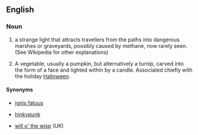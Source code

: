 {{wikipedia}}
==English==

===Noun===
{{en-noun|sg=[[Jack|Jack]] [[o'|o’]] [[lantern]]}}

# {{context|US|folklore}} a strange light that attracts travellers from the paths into dangerous marshes or graveyards, possibly caused by methane, now rarely seen. (See Wikipedia for other explanations)
# {{context|US|tradition}} A vegetable, usually a pumpkin, but alternatively a turnip, carved into the form of a face and lighted within by a candle. Associated chiefly with the holiday [[Halloween]]. 

====Synonyms====
*{{italbrac-colon|strange light}} [[ignis fatuus]]
*{{italbrac-colon|strange light}} [[hinkypunk]] {{italbrac|west Country dialect}}
*{{italbrac-colon|strange light}} [[will o' the wisp]] (UK)